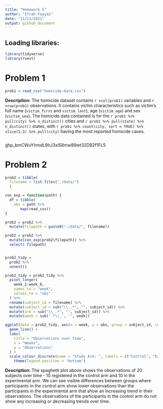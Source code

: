 ```yaml
---
title: "Homework 5"
author: "Ifrah Fayyaz"
date: "11/11/2021"
output: github_document
---
```


## Loading libraries:

```r
library(tidyverse)
library(rvest)
```


# Problem 1

```r
prob1 = read_csv("homicide-data.csv")

```

**Description:**
The homicide dataset contains ``r ncol(prob1)`` variables and ``r nrow(prob1)`` observations. It contains victim characteristics such as victim's full name (`victim_first` and `victim_last`), age (`victim_age`) and sex (`victim_sex`). The homicide data contained is for the ``r prob1 %>% pull(city) %>% n_distinct()`` cities and ``r prob1 %>% pull(state) %>% n_distinct()`` states, with ``r prob1 %>% count(city, sort = TRUE) %>% slice(1:3) %>% pull(city)`` having the most reported homicide cases. 


```r

```

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

# Problem 2

```r
prob2 = tibble(
  filename = list.files("./data/")
  )

con_exp = function(path) {
  df = tibble(
    obs = path %>%
       map(read_csv))
}

prob2 = prob2 %>%
  mutate(filepath = paste0("./data/", filename)) 

prob2 = prob2 %>%
  mutate(con_exp(prob2$filepath)) %>%
  select(-filepath)


prob2_tidy = 
  prob2 %>%
  unnest() 

prob2_tidy = prob2_tidy %>%
  pivot_longer(
    week_1:week_8,
    names_to = "week",
    values_to = "obs"
  ) %>%
  rename(subject_id = filename) %>%
  mutate(subject_id = sub("\\..*", "", subject_id)) %>%
  mutate(arm = sub("\\_.*", "", subject_id)) %>%
  mutate(week = sub('.*\\_', '', week)) 

ggplot(data = prob2_tidy, aes(x = week, y = obs, group = subject_id, color = arm)) + 
  geom_line() +
  labs(
    title = "Observations over time",
    x = "Weeks",
    y = "Observations"
  ) + 
  scale_colour_discrete(name = "Study Arm: ", labels = c("Control", "Experimental")) + 
    theme(legend.position = "bottom")

```

**Description:**
The spaghetti plot above shows the observations of 20 subjects over time - 10 registered in the control arm and 10 in the experimental arm. We can see visible differences between groups where participants in the control arm show lower observations than the participants in the experimental arm that show an increasing trend in their observations. The observations of the participants in the control arm do not show any increasing or decreasing trends over time. 


```r








```




```r

```


```r

```


```r

```


